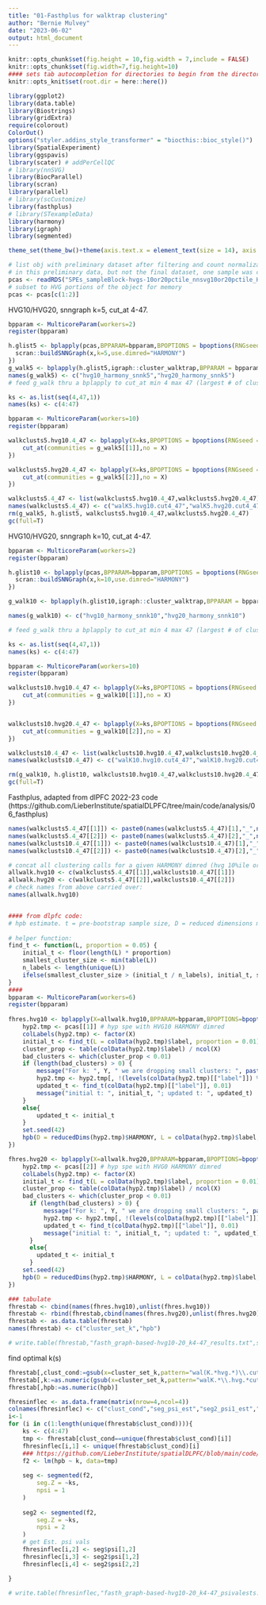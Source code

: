 ```yaml
---
title: "01-Fasthplus for walktrap clustering"
author: "Bernie Mulvey"
date: "2023-06-02"
output: html_document
---
```


```r
knitr::opts_chunk$set(fig.height = 10,fig.width = 7,include = FALSE)
knitr::opts_chunk$set(fig.width=7,fig.height=10)
#### sets tab autocompletion for directories to begin from the directory containing the .Rproj session, instead of the script's directory if different
knitr::opts_knit$set(root.dir = here::here())

library(ggplot2)
library(data.table)
library(Biostrings)
library(gridExtra)
require(colorout)
ColorOut()
options("styler.addins_style_transformer" = "biocthis::bioc_style()")
library(SpatialExperiment)
library(ggspavis)
library(scater) # addPerCellQC
# library(nnSVG)
library(BiocParallel)
library(scran)
library(parallel)
# library(scCustomize)
library(fasthplus)
# library(STexampleData)
library(harmony)
library(igraph)
library(segmented)

theme_set(theme_bw()+theme(axis.text.x = element_text(size = 14), axis.title.x = element_text(size = 16), axis.text.y = element_text(size = 14), axis.title.y = element_text(size =16), plot.title = element_text(size = 20,hjust=0.5), strip.text = element_text(size=18), legend.text = element_text(size=10), legend.title = element_text(size=11,hjust=0.5)))
```

```r
# list obj with preliminary dataset after filtering and count normalization, containing harmony-corrected embeddings for different feature sets, including top 10%ile and top 20%ile.
# in this preliminary data, but not the final dataset, one sample was clipped to a small region where the visium data was consistent with the RNAscope from an adjacent section.
pcas <- readRDS("SPEs_sampleBlock-hvgs-10or20pctile_nnsvg10or20pctile_Harmony-PCA-UMAP.RDS")
# subset to HVG portions of the object for memory
pcas <- pcas[c(1:2)]
```


HVG10/HVG20, snngraph k=5, cut_at 4-47.
```r
bpparam <- MulticoreParam(workers=2)
register(bpparam)

h.glist5 <- bplapply(pcas,BPPARAM=bpparam,BPOPTIONS = bpoptions(RNGseed = 42),FUN=function(x){
  scran::buildSNNGraph(x,k=5,use.dimred="HARMONY")
})
g_walk5 <- bplapply(h.glist5,igraph::cluster_walktrap,BPPARAM = bpparam,BPOPTIONS = bpoptions(RNGseed = 42))
names(g_walk5) <- c("hvg10_harmony_snnk5","hvg20_harmony_snnk5")
# feed g_walk thru a bplapply to cut_at min 4 max 47 (largest # of clusters detected with SNN k=5 or k=10 and HVG 10 or 20%ile) thru bpmapply

ks <- as.list(seq(4,47,1))
names(ks) <- c(4:47)

bpparam <- MulticoreParam(workers=10)
register(bpparam)

walkclusts5.hvg10.4_47 <- bplapply(X=ks,BPOPTIONS = bpoptions(RNGseed = 42),BPPARAM=bpparam,FUN=function(X){
    cut_at(communities = g_walk5[[1]],no = X)
})

walkclusts5.hvg20.4_47 <- bplapply(X=ks,BPOPTIONS = bpoptions(RNGseed = 42),BPPARAM=bpparam,FUN=function(X){
    cut_at(communities = g_walk5[[2]],no = X)
})

walkclusts5.4_47 <- list(walkclusts5.hvg10.4_47,walkclusts5.hvg20.4_47)
names(walkclusts5.4_47) <- c("walK5.hvg10.cut4_47","walK5.hvg20.cut4_47")
rm(g_walk5, h.glist5, walkclusts5.hvg10.4_47,walkclusts5.hvg20.4_47)
gc(full=T)
```

HVG10/HVG20, snngraph k=10, cut_at 4-47.
```r
bpparam <- MulticoreParam(workers=2)
register(bpparam)

h.glist10 <- bplapply(pcas,BPPARAM=bpparam,BPOPTIONS = bpoptions(RNGseed = 42),FUN=function(x){
  scran::buildSNNGraph(x,k=10,use.dimred="HARMONY")
})

g_walk10 <- bplapply(h.glist10,igraph::cluster_walktrap,BPPARAM = bpparam,BPOPTIONS = bpoptions(RNGseed = 42))

names(g_walk10) <- c("hvg10_harmony_snnk10","hvg20_harmony_snnk10")

# feed g_walk thru a bplapply to cut_at min 4 max 47 (largest # of clusters detected with SNN k=5 or k=10 and HVG 10 or 20%ile) thru bpmapply

ks <- as.list(seq(4,47,1))
names(ks) <- c(4:47)

bpparam <- MulticoreParam(workers=10)
register(bpparam)

walkclusts10.hvg10.4_47 <- bplapply(X=ks,BPOPTIONS = bpoptions(RNGseed = 42),BPPARAM=bpparam,FUN=function(X){
    cut_at(communities = g_walk10[[1]],no = X)
})


walkclusts10.hvg20.4_47 <- bplapply(X=ks,BPOPTIONS = bpoptions(RNGseed = 42),BPPARAM=bpparam,FUN=function(X){
    cut_at(communities = g_walk10[[2]],no = X)
})

walkclusts10.4_47 <- list(walkclusts10.hvg10.4_47,walkclusts10.hvg20.4_47)
names(walkclusts10.4_47) <- c("walK10.hvg10.cut4_47","walK10.hvg20.cut4_47")

rm(g_walk10, h.glist10, walkclusts10.hvg10.4_47,walkclusts10.hvg20.4_47)
gc(full=T)
```

Fasthplus, adapted from dlPFC 2022-23 code (https://github.com/LieberInstitute/spatialDLPFC/tree/main/code/analysis/06_fasthplus)
```r
names(walkclusts5.4_47[[1]]) <- paste0(names(walkclusts5.4_47)[1],"_",names(walkclusts5.4_47[[1]]))
names(walkclusts5.4_47[[2]]) <- paste0(names(walkclusts5.4_47)[2],"_",names(walkclusts5.4_47[[2]]))
names(walkclusts10.4_47[[1]]) <- paste0(names(walkclusts10.4_47)[1],"_",names(walkclusts10.4_47[[1]]))
names(walkclusts10.4_47[[2]]) <- paste0(names(walkclusts10.4_47)[2],"_",names(walkclusts10.4_47[[2]]))

# concat all clustering calls for a given HARMONY dimred (hvg 10%ile or 20%ile)
allwalk.hvg10 <- c(walkclusts5.4_47[[1]],walkclusts10.4_47[[1]])
allwalk.hvg20 <- c(walkclusts5.4_47[[2]],walkclusts10.4_47[[2]])
# check names from above carried over:
names(allwalk.hvg10)


#### from dlpfc code:
# hpb estimate. t = pre-bootstrap sample size, D = reduced dimensions matrix, L = cluster labels, r = number of bootstrap iterations
  
# helper function:
find_t <- function(L, proportion = 0.05) {
    initial_t <- floor(length(L) * proportion)
    smallest_cluster_size <- min(table(L))
    n_labels <- length(unique(L))
    ifelse(smallest_cluster_size > (initial_t / n_labels), initial_t, smallest_cluster_size * n_labels)
}
#### 
bpparam <- MulticoreParam(workers=6)
register(bpparam)
  
fhres.hvg10 <- bplapply(X=allwalk.hvg10,BPPARAM=bpparam,BPOPTIONS=bpoptions(RNGseed=42),function(X){
    hyp2.tmp <- pcas[[1]] # hyp spe with HVG10 HARMONY dimred
    colLabels(hyp2.tmp) <- factor(X)
    initial_t <- find_t(L = colData(hyp2.tmp)$label, proportion = 0.01)
    cluster_prop <- table(colData(hyp2.tmp)$label) / ncol(X)
    bad_clusters <- which(cluster_prop < 0.01)
    if (length(bad_clusters) > 0) {
        message("For k: ", Y, " we are dropping small clusters: ", paste(names(bad_clusters), collapse = ", "))
        hyp2.tmp <- hyp2.tmp[, !(levels(colData(hyp2.tmp)[["label"]]) %in% as.character(names(bad_clusters)))]
        updated_t <- find_t(colData(hyp2.tmp)[["label"]], 0.01)
        message("initial t: ", initial_t, "; updated t: ", updated_t)
    }
    else{
        updated_t <- initial_t
    }
    set.seed(42)
    hpb(D = reducedDims(hyp2.tmp)$HARMONY, L = colData(hyp2.tmp)$label, t = updated_t, r = 100)
})

fhres.hvg20 <- bplapply(X=allwalk.hvg20,BPPARAM=bpparam,BPOPTIONS=bpoptions(RNGseed=42),function(X){
    hyp2.tmp <- pcas[[2]] # hyp spe with HVG0 HARMONY dimred
    colLabels(hyp2.tmp) <- factor(X)
    initial_t <- find_t(L = colData(hyp2.tmp)$label, proportion = 0.01)
    cluster_prop <- table(colData(hyp2.tmp)$label) / ncol(X)
    bad_clusters <- which(cluster_prop < 0.01)
      if (length(bad_clusters) > 0) {
          message("For k: ", Y, " we are dropping small clusters: ", paste(names(bad_clusters), collapse = ", "))
          hyp2.tmp <- hyp2.tmp[, !(levels(colData(hyp2.tmp)[["label"]]) %in% as.character(names(bad_clusters)))]
          updated_t <- find_t(colData(hyp2.tmp)[["label"]], 0.01)
          message("initial t: ", initial_t, "; updated t: ", updated_t)
      }
      else{
        updated_t <- initial_t
      }
    set.seed(42)
    hpb(D = reducedDims(hyp2.tmp)$HARMONY, L = colData(hyp2.tmp)$label, t = updated_t, r = 100)
})

### tabulate
fhrestab <- cbind(names(fhres.hvg10),unlist(fhres.hvg10))
fhrestab <- rbind(fhrestab,cbind(names(fhres.hvg20),unlist(fhres.hvg20)))
fhrestab <- as.data.table(fhrestab)
names(fhrestab) <- c("cluster_set_k","hpb")

# write.table(fhrestab,"fasth_graph-based-hvg10-20_k4-47_results.txt",sep='\t',quote=F,row.names=F,col.names=T)
```

find optimal k(s)
```r
fhrestab[,clust_cond:=gsub(x=cluster_set_k,pattern="wal(K.*hvg.*)\\.cut.*$",replacement="\\1")]
fhrestab[,k:=as.numeric(gsub(x=cluster_set_k,pattern="walK.*\\.hvg.*cut.*_.*_(.*)$",replacement="\\1"))]
fhrestab[,hpb:=as.numeric(hpb)]

fhresinflec <- as.data.frame(matrix(nrow=4,ncol=4))
colnames(fhresinflec) <- c("clust_cond","seg_psi_est","seg2_psi1_est","seg2_psi2_est")
i<-1
for (i in c(1:length(unique(fhrestab$clust_cond)))){
    ks <- c(4:47)
    tmp <- fhrestab[clust_cond==unique(fhrestab$clust_cond)[i]]
    fhresinflec[i,1] <- unique(fhrestab$clust_cond)[i]
    ### https://github.com/LieberInstitute/spatialDLPFC/blob/main/code/analysis/06_fasthplus/02_segmented_inflection_point.R 
    f2 <- lm(hpb ~ k, data=tmp)
    
    seg <- segmented(f2,
        seg.Z = ~ks,
        npsi = 1
    )
    
    seg2 <- segmented(f2,
        seg.Z = ~ks,
        npsi = 2
    )
    # get Est. psi vals
    fhresinflec[i,2] <- seg$psi[1,2]
    fhresinflec[i,3] <- seg2$psi[1,2]
    fhresinflec[i,4] <- seg2$psi[2,2]

}

# write.table(fhresinflec,"fasth_graph-based-hvg10-20_k4-47_psivalests.txt")
```
